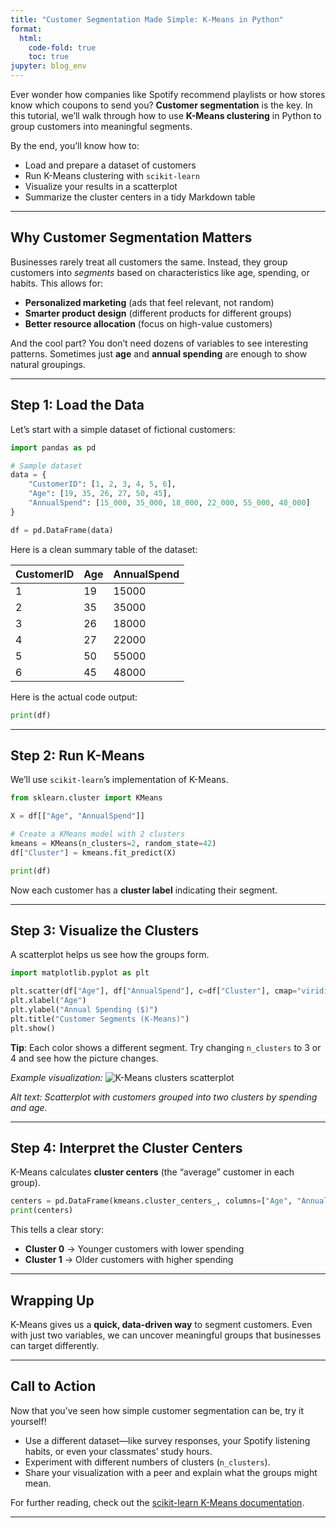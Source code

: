 ```yaml
---
title: "Customer Segmentation Made Simple: K-Means in Python"
format:
  html:
    code-fold: true
    toc: true
jupyter: blog_env
---
```


Ever wonder how companies like Spotify recommend playlists or how stores know which coupons to send you? **Customer segmentation** is the key. In this tutorial, we’ll walk through how to use **K-Means clustering** in Python to group customers into meaningful segments.

By the end, you’ll know how to:

- Load and prepare a dataset of customers
- Run K-Means clustering with `scikit-learn`
- Visualize your results in a scatterplot
- Summarize the cluster centers in a tidy Markdown table

---

## Why Customer Segmentation Matters

Businesses rarely treat all customers the same. Instead, they group customers into _segments_ based on characteristics like age, spending, or habits. This allows for:

- **Personalized marketing** (ads that feel relevant, not random)
- **Smarter product design** (different products for different groups)
- **Better resource allocation** (focus on high-value customers)

And the cool part? You don’t need dozens of variables to see interesting patterns. Sometimes just **age** and **annual spending** are enough to show natural groupings.

---

## Step 1: Load the Data

Let’s start with a simple dataset of fictional customers:

```python
import pandas as pd

# Sample dataset
data = {
    "CustomerID": [1, 2, 3, 4, 5, 6],
    "Age": [19, 35, 26, 27, 50, 45],
    "AnnualSpend": [15_000, 35_000, 18_000, 22_000, 55_000, 48_000]
}

df = pd.DataFrame(data)
```

Here is a clean summary table of the dataset:

| CustomerID | Age | AnnualSpend |
| ---------- | --- | ----------- |
| 1          | 19  | 15000       |
| 2          | 35  | 35000       |
| 3          | 26  | 18000       |
| 4          | 27  | 22000       |
| 5          | 50  | 55000       |
| 6          | 45  | 48000       |

Here is the actual code output:

```python
print(df)
```

---

## Step 2: Run K-Means

We’ll use `scikit-learn`’s implementation of K-Means.

```python
from sklearn.cluster import KMeans

X = df[["Age", "AnnualSpend"]]

# Create a KMeans model with 2 clusters
kmeans = KMeans(n_clusters=2, random_state=42)
df["Cluster"] = kmeans.fit_predict(X)

print(df)
```

Now each customer has a **cluster label** indicating their segment.

---

## Step 3: Visualize the Clusters

A scatterplot helps us see how the groups form.

```python
import matplotlib.pyplot as plt

plt.scatter(df["Age"], df["AnnualSpend"], c=df["Cluster"], cmap="viridis", s=100)
plt.xlabel("Age")
plt.ylabel("Annual Spending ($)")
plt.title("Customer Segments (K-Means)")
plt.show()
```

**Tip**: Each color shows a different segment. Try changing `n_clusters` to 3 or 4 and see how the picture changes.

_Example visualization:_
![K-Means clusters scatterplot](https://scikit-learn.org/stable/_images/sphx_glr_plot_cluster_comparison_001.png "Scatterplot showing two clusters")

_Alt text: Scatterplot with customers grouped into two clusters by spending and age._

---

## Step 4: Interpret the Cluster Centers

K-Means calculates **cluster centers** (the “average” customer in each group).

```python
centers = pd.DataFrame(kmeans.cluster_centers_, columns=["Age", "AnnualSpend"])
print(centers)
```

This tells a clear story:

- **Cluster 0** → Younger customers with lower spending
- **Cluster 1** → Older customers with higher spending

---

## Wrapping Up

K-Means gives us a **quick, data-driven way** to segment customers. Even with just two variables, we can uncover meaningful groups that businesses can target differently.

---

## Call to Action

Now that you’ve seen how simple customer segmentation can be, try it yourself!

- Use a different dataset—like survey responses, your Spotify listening habits, or even your classmates’ study hours.
- Experiment with different numbers of clusters (`n_clusters`).
- Share your visualization with a peer and explain what the groups might mean.

For further reading, check out the [scikit-learn K-Means documentation](https://scikit-learn.org/stable/modules/clustering.html#k-means).

---
